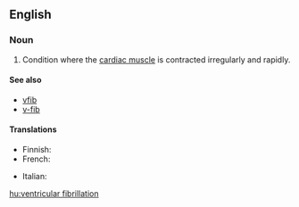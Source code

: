 ==English==

===Noun===
{{en-noun|head=[[ventricular]] [[fibrillation]]|-}}

# {{context|pathology|lang=en}} Condition where the [[cardiac muscle]] is contracted irregularly and rapidly.

====See also====
* [[vfib]]
* [[v-fib]]

====Translations====
{{trans-top|Condition where cardiac muscle is contracted irregularly and rapidly}}
* Finnish: {{t+|fi|kammiovärinä}}
* French: {{t|fr|fibrillation ventriculaire|f}}
{{trans-mid}}
* Italian: {{t|it|fibrillazione ventricolare|f}}
{{trans-bottom}}

[[hu:ventricular fibrillation]]